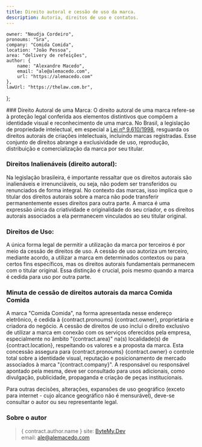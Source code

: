 ```yaml
---
title: Direito autoral e cessão de uso da marca.
description: Autoria, direitos de uso e contatos.
---
```

    owner: "Neudja Cordeiro",
    pronoums: "Sra",
    company: "Comida Comida",
    location: "João Pessoa",
    area: "delivery de refeições",
    author: {
        name: "Alexandre Macedo",
        email: "ale@alemacedo.com",
        url: "https://alemacedo.com"
    },
    lawUrl: "https://thelaw.com.br",
};

<WithLenis>
### Direito Autoral de uma Marca:
O direito autoral de uma marca refere-se à proteção legal conferida aos elementos distintivos que compõem a identidade visual e reconhecimento de uma marca. No Brasil, a legislação de propriedade intelectual, em especial a <a href={contract.lawUrl} target="blank">Lei nº 9.610/1998</a>, resguarda os direitos autorais de criações intelectuais, incluindo marcas registradas. Esse conjunto de direitos abrange a exclusividade de uso, reprodução, distribuição e comercialização da marca por seu titular.

### Direitos Inalienáveis (direito autoral):
Na legislação brasileira, é importante ressaltar que os direitos autorais são inalienáveis e irrenunciáveis, ou seja, não podem ser transferidos ou renunciados de forma integral. No contexto das marcas, isso implica que o titular dos direitos autorais sobre a marca não pode transferir permanentemente esses direitos para outra parte. A marca é uma expressão única da criatividade e originalidade do seu criador, e os direitos autorais associados a ela permanecem vinculados ao seu titular original.

### Direitos de Uso:
A única forma legal de permitir a utilização da marca por terceiros é por meio da cessão de direitos de uso.
A cessão de uso autoriza um terceiro, mediante acordo, a utilizar a marca em determinados contextos ou para certos fins específicos, mas os direitos autorais fundamentais permanecem com o titular original. Essa distinção é crucial, pois mesmo quando a marca é cedida para uso por outra parte.

### Minuta de cessão de direitos autorais da marca Comida Comida
A marca "Comida Comida", na forma apresentada nesse endereço eletrônico, é cedida à {contract.pronoums} {contract.owner}, proprietária e criadora do negócio.
A cessão de direitos de uso inclui o direito exclusivo de utilizar a marca em conexão com os serviços oferecidos pela empresa, especialmente no âmbito "{contract.area}" na(s) localidade(s) de {contract.location}, respeitando os valores e a proposta da marca.
Esta concessão assegura para {contract.pronoums} {contract.owner} o controle total sobre a identidade visual, reputação e posicionamento de mercado associados à marca "{contract.company}".
A responsável ou responsável apontado pela mesma, deve ser consultado para usos adicionais, como divulgação, publicidade, propaganda e criação de peças institucionais.

Para outras decisões, alterações, expansões de uso geográfico (exceto para internet - cujo alcance geográfico não é mensurável), deve-se consultar o autor ou seu representante legal.

### Sobre o autor
> { contract.author.name }
> site: <a href="{ contract.author.url }">ByteMy.Dev</a><br/>
> email: <a href="mailto:{ contract.autohor.email }">ale@alemacedo.com</a>

</WithLenis>